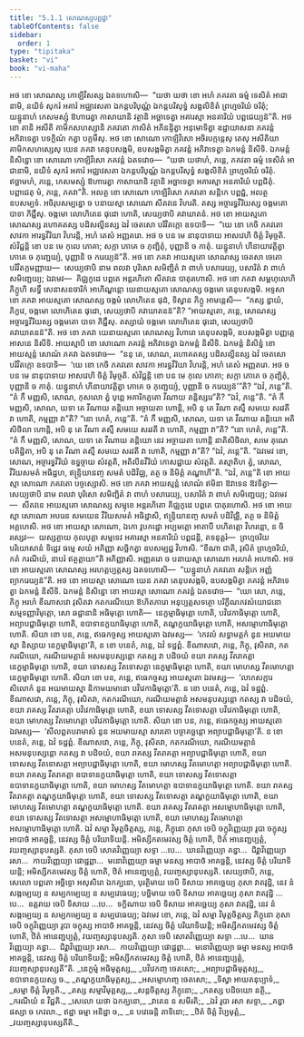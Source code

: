 ```yaml
---
title: "5.1.1 សោណស្សបព្ពជ្ជា"
tableOfContents: false
sidebar:
  order: 1
type: "tipitaka"
basket: "vi"
book: "vi-maha"
---
```



<DynamicBreadcrumb />

<Division number="243" book="vi-maha">

<Paragraph number="1130" book="vi-maha">
អថ ខោ សោណស្ស កោឡិវិសស្ស ឯតទហោសិ—  “យថា យថា ខោ អហំ ភគវតា ធម្មំ ទេសិតំ អាជានាមិ, នយិទំ សុករំ អគារំ អជ្ឈាវសតា ឯកន្តបរិបុណ្ណំ ឯកន្តបរិសុទ្ធំ សង្ខលិខិតំ ព្រហ្មចរិយំ ចរិតុំ; យន្នូនាហំ កេសមស្សុំ ឱហារេត្វា កាសាយានិ វត្ថានិ អច្ឆាទេត្វា អគារស្មា អនគារិយំ បព្ពជេយ្យន៑”តិ. អថ ខោ តានិ អសីតិ គាមិកសហស្សានិ ភគវតោ ភាសិតំ អភិនន្ទិត្វា អនុមោទិត្វា ឧដ្ឋាយាសនា ភគវន្តំ អភិវាទេត្វា បទក្ខិណំ កត្វា បក្កមឹសុ. អថ ខោ សោណោ កោឡិវិសោ អចិរបក្កន្តេសុ តេសុ អសីតិយា គាមិកសហស្សេសុ យេន ភគវា តេនុបសង្កមិ, ឧបសង្កមិត្វា ភគវន្តំ អភិវាទេត្វា ឯកមន្តំ និសីទិ. ឯកមន្តំ និសិន្នោ ខោ សោណោ កោឡិវិសោ ភគវន្តំ ឯតទវោច—  “យថា យថាហំ, ភន្តេ, ភគវតា ធម្មំ ទេសិតំ អាជានាមិ, នយិទំ សុករំ អគារំ អជ្ឈាវសតា ឯកន្តបរិបុណ្ណំ ឯកន្តបរិសុទ្ធំ សង្ខលិខិតំ ព្រហ្មចរិយំ ចរិតុំ. ឥច្ឆាមហំ, ភន្តេ, កេសមស្សុំ ឱហារេត្វា កាសាយានិ វត្ថានិ អច្ឆាទេត្វា អគារស្មា អនគារិយំ បព្ពជិតុំ. បព្ពាជេតុ មំ, ភន្តេ, ភគវា”តិ. អលត្ថ ខោ សោណោ កោឡិវិសោ ភគវតោ សន្តិកេ បព្ពជ្ជំ, អលត្ថ ឧបសម្បទំ. អចិរុបសម្បន្នោ ច បនាយស្មា សោណោ សីតវនេ វិហរតិ. តស្ស អច្ចារទ្ធវីរិយស្ស ចង្កមតោ បាទា ភិជ្ជឹសុ. ចង្កមោ លោហិតេន ផុដោ ហោតិ, សេយ្យថាបិ គវាឃាតនំ. អថ ខោ អាយស្មតោ សោណស្ស រហោគតស្ស បដិសល្លីនស្ស ឯវំ ចេតសោ បរិវិតក្កោ ឧទបាទិ—  “យេ ខោ កេចិ ភគវតោ សាវកា អារទ្ធវីរិយា វិហរន្តិ, អហំ តេសំ អញ្ញតរោ. អថ ច បន មេ នានុបាទាយ អាសវេហិ ចិត្តំ វិមុច្ចតិ. សំវិជ្ជន្តិ ខោ បន មេ កុលេ ភោគា; សក្កា ភោគេ ច ភុញ្ជិតុំ, បុញ្ញានិ ច កាតុំ. យន្នូនាហំ ហីនាយាវត្តិត្វា ភោគេ ច ភុញ្ជេយ្យំ, បុញ្ញានិ ច ករេយ្យន៑”តិ. អថ ខោ ភគវា អាយស្មតោ សោណស្ស ចេតសា ចេតោបរិវិតក្កមញ្ញាយ—  សេយ្យថាបិ នាម ពលវា បុរិសោ សមិញ្ជិតំ វា ពាហំ បសារេយ្យ, បសារិតំ វា ពាហំ សមិញ្ជេយ្យ; ឯវមេវ—  គិជ្ឈកូដេ បព្ពតេ អន្តរហិតោ សីតវនេ បាតុរហោសិ.
</Paragraph>

<Paragraph number="1131" book="vi-maha">
អថ ខោ ភគវា សម្ពហុលេហិ ភិក្ខូហិ សទ្ធឹ សេនាសនចារិកំ អាហិណ្ឌន្តោ យេនាយស្មតោ សោណស្ស ចង្កមោ តេនុបសង្កមិ. អទ្ទសា ខោ ភគវា អាយស្មតោ សោណស្ស ចង្កមំ លោហិតេន ផុដំ, ទិស្វាន ភិក្ខូ អាមន្តេសិ—  “កស្ស ន្វាយំ, ភិក្ខវេ, ចង្កមោ លោហិតេន ផុដោ, សេយ្យថាបិ គវាឃាតនន៑”តិ? “អាយស្មតោ, ភន្តេ, សោណស្ស អច្ចារទ្ធវីរិយស្ស ចង្កមតោ បាទា ភិជ្ជឹសុ. តស្សាយំ ចង្កមោ លោហិតេន ផុដោ, សេយ្យថាបិ គវាឃាតនន៑”តិ.
</Paragraph>

<Paragraph number="1132" book="vi-maha">
អថ ខោ ភគវា យេនាយស្មតោ សោណស្ស វិហារោ តេនុបសង្កមិ, ឧបសង្កមិត្វា បញ្ញត្តេ អាសនេ និសីទិ. អាយស្មាបិ ខោ សោណោ ភគវន្តំ អភិវាទេត្វា ឯកមន្តំ និសីទិ. ឯកមន្តំ និសិន្នំ ខោ អាយស្មន្តំ សោណំ ភគវា ឯតទវោច—  “ននុ តេ, សោណ, រហោគតស្ស បដិសល្លីនស្ស ឯវំ ចេតសោ បរិវិតក្កោ ឧទបាទិ—  ‘យេ ខោ កេចិ ភគវតោ សាវកា អារទ្ធវីរិយា វិហរន្តិ, អហំ តេសំ អញ្ញតរោ. អថ ច បន មេ នានុបាទាយ អាសវេហិ ចិត្តំ វិមុច្ចតិ. សំវិជ្ជន្តិ ខោ បន មេ កុលេ ភោគា; សក្កា ភោគេ ច ភុញ្ជិតុំ, បុញ្ញានិ ច កាតុំ. យន្នូនាហំ ហីនាយាវត្តិត្វា ភោគេ ច ភុញ្ជេយ្យំ, បុញ្ញានិ ច ករេយ្យន៑’”តិ? “ឯវំ, ភន្តេ”តិ. “តំ កឹ មញ្ញសិ, សោណ, កុសលោ ត្វំ បុព្ពេ អគារិកភូតោ វីណាយ តន្តិស្សរេ”តិ? “ឯវំ, ភន្តេ”តិ. “តំ កឹ មញ្ញសិ, សោណ, យទា តេ វីណាយ តន្តិយោ អច្ចាយតា ហោន្តិ, អបិ នុ តេ វីណា តស្មឹ សមយេ សរវតី វា ហោតិ, កម្មញ្ញា វា”តិ? “នោ ហេតំ, ភន្តេ”តិ. “តំ កឹ មញ្ញសិ, សោណ, យទា តេ វីណាយ តន្តិយោ អតិសិថិលា ហោន្តិ, អបិ នុ តេ វីណា តស្មឹ សមយេ សរវតី វា ហោតិ, កម្មញ្ញា វា”តិ? “នោ ហេតំ, ភន្តេ”តិ. “តំ កឹ មញ្ញសិ, សោណ, យទា តេ វីណាយ តន្តិយោ នេវ អច្ចាយតា ហោន្តិ នាតិសិថិលា, សមេ គុណេ បតិដ្ឋិតា, អបិ នុ តេ វីណា តស្មឹ សមយេ សរវតី វា ហោតិ, កម្មញ្ញា វា”តិ? “ឯវំ, ភន្តេ”តិ. “ឯវមេវ ខោ, សោណ, អច្ចារទ្ធវីរិយំ ឧទ្ធច្ចាយ សំវត្តតិ, អតិលីនវីរិយំ កោសជ្ជាយ សំវត្តតិ. តស្មាតិហ ត្វំ, សោណ, វីរិយសមតំ អធិដ្ឋហ, ឥន្ទ្រិយានញ្ច សមតំ បដិវិជ្ឈ, តត្ថ ច និមិត្តំ គណ្ហាហី”តិ. “ឯវំ, ភន្តេ”តិ ខោ អាយស្មា សោណោ ភគវតោ បច្ចស្សោសិ. អថ ខោ ភគវា អាយស្មន្តំ សោណំ ឥមិនា ឱវាទេន ឱវទិត្វា—  សេយ្យថាបិ នាម ពលវា បុរិសោ សមិញ្ជិតំ វា ពាហំ បសារេយ្យ, បសារិតំ វា ពាហំ សមិញ្ជេយ្យ; ឯវមេវ—  សីតវនេ អាយស្មតោ សោណស្ស សម្មុខេ អន្តរហិតោ គិជ្ឈកូដេ បព្ពតេ បាតុរហោសិ.
</Paragraph>

<Paragraph number="1133" book="vi-maha">
អថ ខោ អាយស្មា សោណោ អបរេន សមយេន វីរិយសមតំ អធិដ្ឋាសិ, ឥន្ទ្រិយានញ្ច សមតំ បដិវិជ្ឈិ, តត្ថ ច និមិត្តំ អគ្គហេសិ. អថ ខោ អាយស្មា សោណោ, ឯកោ វូបកដ្ឋោ អប្បមត្តោ អាតាបី បហិតត្តោ វិហរន្តោ, ន ចិរស្សេវ—  យស្សត្ថាយ កុលបុត្តា សម្មទេវ អគារស្មា អនគារិយំ បព្ពជន្តិ, តទនុត្តរំ—  ព្រហ្មចរិយបរិយោសានំ ទិដ្ឋេវ ធម្មេ សយំ អភិញ្ញា សច្ឆិកត្វា ឧបសម្បជ្ជ វិហាសិ. “ខីណា ជាតិ, វុសិតំ ព្រហ្មចរិយំ, កតំ ករណីយំ, នាបរំ ឥត្ថត្តាយា”តិ អភិញ្ញាសិ. អញ្ញតរោ ច បនាយស្មា សោណោ អរហតំ អហោសិ.
</Paragraph>

</Division>
<Division number="244" book="vi-maha">

<Paragraph number="1134" book="vi-maha">
អថ ខោ អាយស្មតោ សោណស្ស អរហត្តប្បត្តស្ស ឯតទហោសិ—  “យន្នូនាហំ ភគវតោ សន្តិកេ អញ្ញំ ព្យាករេយ្យន៑”តិ. អថ ខោ អាយស្មា សោណោ យេន ភគវា តេនុបសង្កមិ, ឧបសង្កមិត្វា ភគវន្តំ អភិវាទេត្វា ឯកមន្តំ និសីទិ. ឯកមន្តំ និសិន្នោ ខោ អាយស្មា សោណោ ភគវន្តំ ឯតទវោច—  “យោ សោ, ភន្តេ, ភិក្ខុ អរហំ ខីណាសវោ វុសិតវា កតករណីយោ ឱហិតភារោ អនុប្បត្តសទត្ថោ បរិក្ខីណភវសំយោជនោ សម្មទញ្ញាវិមុត្តោ, សោ ឆដ្ឋានានិ អធិមុត្តោ ហោតិ—  នេក្ខម្មាធិមុត្តោ ហោតិ, បវិវេកាធិមុត្តោ ហោតិ, អព្យាបជ្ជាធិមុត្តោ ហោតិ, ឧបាទានក្ខយាធិមុត្តោ ហោតិ, តណ្ហក្ខយាធិមុត្តោ ហោតិ, អសម្មោហាធិមុត្តោ ហោតិ.
</Paragraph>

<Paragraph number="1135" book="vi-maha">
សិយា ខោ បន, ភន្តេ, ឥធេកច្ចស្ស អាយស្មតោ ឯវមស្ស—  ‘កេវលំ សទ្ធាមត្តកំ នូន អយមាយស្មា និស្សាយ នេក្ខម្មាធិមុត្តោ’តិ, ន ខោ បនេតំ, ភន្តេ, ឯវំ ទដ្ឋព្ពំ. ខីណាសវោ, ភន្តេ, ភិក្ខុ, វុសិតវា, កតករណីយោ, ករណីយមត្តានំ អសមនុបស្សន្តោ កតស្ស វា បដិចយំ ខយា រាគស្ស វីតរាគត្តា នេក្ខម្មាធិមុត្តោ ហោតិ, ខយា ទោសស្ស វីតទោសត្តា នេក្ខម្មាធិមុត្តោ ហោតិ, ខយា មោហស្ស វីតមោហត្តា នេក្ខម្មាធិមុត្តោ ហោតិ.
</Paragraph>

<Paragraph number="1136" book="vi-maha">
សិយា ខោ បន, ភន្តេ, ឥធេកច្ចស្ស អាយស្មតោ ឯវមស្ស—  ‘លាភសក្ការសិលោកំ នូន អយមាយស្មា និកាមយមានោ បវិវេកាធិមុត្តោ’តិ. ន ខោ បនេតំ, ភន្តេ, ឯវំ ទដ្ឋព្ពំ. ខីណាសវោ, ភន្តេ, ភិក្ខុ, វុសិតវា, កតករណីយោ, ករណីយមត្តានំ អសមនុបស្សន្តោ កតស្ស វា បដិចយំ, ខយា រាគស្ស វីតរាគត្តា បវិវេកាធិមុត្តោ ហោតិ, ខយា ទោសស្ស វីតទោសត្តា បវិវេកាធិមុត្តោ ហោតិ, ខយា មោហស្ស វីតមោហត្តា បវិវេកាធិមុត្តោ ហោតិ.
</Paragraph>

<Paragraph number="1137" book="vi-maha">
សិយា ខោ បន, ភន្តេ, ឥធេកច្ចស្ស អាយស្មតោ ឯវមស្ស—  ‘សីលព្ពតបរាមាសំ នូន អយមាយស្មា សារតោ បច្ចាគច្ឆន្តោ អព្យាបជ្ជាធិមុត្តោ’តិ. ន ខោ បនេតំ, ភន្តេ, ឯវំ ទដ្ឋព្ពំ. ខីណាសវោ, ភន្តេ, ភិក្ខុ, វុសិតវា, កតករណីយោ, ករណីយមត្តានំ អសមនុបស្សន្តោ កតស្ស វា បដិចយំ, ខយា រាគស្ស វីតរាគត្តា អព្យាបជ្ជាធិមុត្តោ ហោតិ, ខយា ទោសស្ស វីតទោសត្តា អព្យាបជ្ជាធិមុត្តោ ហោតិ, ខយា មោហស្ស វីតមោហត្តា អព្យាបជ្ជាធិមុត្តោ ហោតិ.
</Paragraph>

<Paragraph number="1138" book="vi-maha">
ខយា រាគស្ស វីតរាគត្តា ឧបាទានក្ខយាធិមុត្តោ ហោតិ, ខយា ទោសស្ស វីតទោសត្តា ឧបាទានក្ខយាធិមុត្តោ ហោតិ, ខយា មោហស្ស វីតមោហត្តា ឧបាទានក្ខយាធិមុត្តោ ហោតិ.
</Paragraph>

<Paragraph number="1139" book="vi-maha">
ខយា រាគស្ស វីតរាគត្តា តណ្ហក្ខយាធិមុត្តោ ហោតិ, ខយា ទោសស្ស វីតទោសត្តា តណ្ហក្ខយាធិមុត្តោ ហោតិ, ខយា មោហស្ស វីតមោហត្តា តណ្ហក្ខយាធិមុត្តោ ហោតិ.
</Paragraph>

<Paragraph number="1140" book="vi-maha">
ខយា រាគស្ស វីតរាគត្តា អសម្មោហាធិមុត្តោ ហោតិ, ខយា ទោសស្ស វីតទោសត្តា អសម្មោហាធិមុត្តោ ហោតិ, ខយា មោហស្ស វីតមោហត្តា អសម្មោហាធិមុត្តោ ហោតិ.
</Paragraph>

<Paragraph number="1141" book="vi-maha">
ឯវំ សម្មា វិមុត្តចិត្តស្ស, ភន្តេ, ភិក្ខុនោ ភុសា ចេបិ ចក្ខុវិញ្ញេយ្យា រូបា ចក្ខុស្ស អាបាថំ អាគច្ឆន្តិ, នេវស្ស ចិត្តំ បរិយាទិយន្តិ. អមិស្សីកតមេវស្ស ចិត្តំ ហោតិ, ឋិតំ អានេញ្ជប្បត្តំ, វយញ្ចស្សានុបស្សតិ. ភុសា ចេបិ សោតវិញ្ញេយ្យា សទ្ទា …បេ…  ឃានវិញ្ញេយ្យា គន្ធា…  ជិវ្ហាវិញ្ញេយ្យា រសា…  កាយវិញ្ញេយ្យា ផោដ្ឋព្ពា…  មនោវិញ្ញេយ្យា ធម្មា មនស្ស អាបាថំ អាគច្ឆន្តិ, នេវស្ស ចិត្តំ បរិយាទិយន្តិ; អមិស្សីកតមេវស្ស ចិត្តំ ហោតិ, ឋិតំ អានេញ្ជប្បត្តំ, វយញ្ចស្សានុបស្សតិ. សេយ្យថាបិ, ភន្តេ, សេលោ បព្ពតោ អច្ឆិទ្ទោ អសុសិរោ ឯកគ្ឃនោ, បុរត្ថិមាយ ចេបិ ទិសាយ អាគច្ឆេយ្យ ភុសា វាតវុដ្ឋិ, នេវ នំ សង្កម្បេយ្យ ន សម្បកម្បេយ្យ ន សម្បវេធេយ្យ; បច្ឆិមាយ ចេបិ ទិសាយ អាគច្ឆេយ្យ ភុសា វាតវុដ្ឋិ …បេ…  ឧត្តរាយ ចេបិ ទិសាយ …បេ…  ទក្ខិណាយ ចេបិ ទិសាយ អាគច្ឆេយ្យ ភុសា វាតវុដ្ឋិ, នេវ នំ សង្កម្បេយ្យ ន សម្បកម្បេយ្យ ន សម្បវេធេយ្យ; ឯវមេវ ខោ, ភន្តេ, ឯវំ សម្មា វិមុត្តចិត្តស្ស ភិក្ខុនោ ភុសា ចេបិ ចក្ខុវិញ្ញេយ្យា រូបា ចក្ខុស្ស អាបាថំ អាគច្ឆន្តិ, នេវស្ស ចិត្តំ បរិយាទិយន្តិ; អមិស្សីកតមេវស្ស ចិត្តំ ហោតិ, ឋិតំ អានេញ្ជប្បត្តំ, វយញ្ចស្សានុបស្សតិ. ភុសា ចេបិ សោតវិញ្ញេយ្យា សទ្ទា …បេ…  ឃានវិញ្ញេយ្យា គន្ធា…  ជិវ្ហាវិញ្ញេយ្យា រសា…  កាយវិញ្ញេយ្យា ផោដ្ឋព្ពា…  មនោវិញ្ញេយ្យា ធម្មា មនស្ស អាបាថំ អាគច្ឆន្តិ, នេវស្ស ចិត្តំ បរិយាទិយន្តិ; អមិស្សីកតមេវស្ស ចិត្តំ ហោតិ, ឋិតំ អានេញ្ជប្បត្តំ, វយញ្ចស្សានុបស្សតី”តិ.
</Paragraph>

<Paragraph number="1142" type="verses" book="vi-maha">
_នេក្ខម្មំ អធិមុត្តស្ស,_  
_បវិវេកញ្ច ចេតសោ;_  
_អព្យាបជ្ជាធិមុត្តស្ស,_  
ឧបាទានក្ខយស្ស ច._  

</Paragraph>

<Paragraph number="1143" type="verses" book="vi-maha">
_តណ្ហក្ខយាធិមុត្តស្ស,_  
_អសម្មោហញ្ច ចេតសោ;_  
_ទិស្វា អាយតនុប្បាទំ,_  
_សម្មា ចិត្តំ វិមុច្ចតិ._  

</Paragraph>

<Paragraph number="1144" type="verses" book="vi-maha">
_តស្ស សម្មាវិមុត្តស្ស,_  
_សន្តចិត្តស្ស ភិក្ខុនោ;_  
_កតស្ស បដិចយោ នត្ថិ,_  
_ករណីយំ ន វិជ្ជតិ._  

</Paragraph>

<Paragraph number="1145" type="verses" book="vi-maha">
_សេលោ យថា ឯកគ្ឃនោ,_  
_វាតេន ន សមីរតិ;_  
_ឯវំ រូបា រសា សទ្ទា,_  
_គន្ធា ផស្សា ច កេវលា._  

</Paragraph>

<Paragraph number="1146" type="verses" book="vi-maha">
ឥដ្ឋា ធម្មា អនិដ្ឋា ច,_  
_ន បវេធេន្តិ តាទិនោ;_  
_ឋិតំ ចិត្តំ វិប្បមុត្តំ,_  
_វយញ្ចស្សានុបស្សតីតិ._
</Paragraph>
</Division>